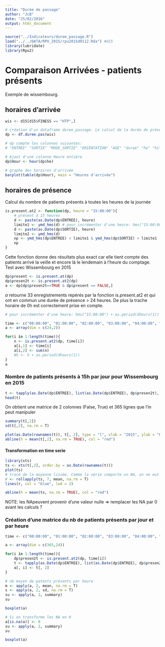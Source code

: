 ```yaml
---
title: "Durée de passage"
author: "JcB"
date: "25/02/2016"
output: html_document
---
```


```r
source("../Indicateurs/duree_passage.R")
load("../../DATA/RPU_2015/rpu2015d0112.Rda") #d15
library(lubridate)
library(Rpu2)
```

Comparaison Arrivées - patients présents
=========================================

Exemple de wissembourg.

horaires d'arrivée
------------------
```r
wis <- d15[d15$FINESS == "HTP",]

# création d'un dataframe duree_passage. Le calcul de la durée de présence se calcule par soustraction de SORTIE - ENTREE => le calcul tient comte des patients restés plus de 24 heures.
dp <- df.duree.pas(wis)

# dp compte les colonnes suivantes:
# "ENTREE" "SORTIE" "MODE_SORTIE" "ORIENTATION" "AGE" "duree" "he" "hs" 

# Ajout d'une colonne Heure entière
dp$Hour <- hour(dp$he)

# graphe des horaires d'arrivée
barplot(table(dp$Hour), main = "Heures d'arrivée")

```

horaires de présence
---------------------

Calcul du nombre de patients présents à toutes les heures de la journée
```r
is.present.at2 <- function(dp, heure = "15:00:00"){
    # présent à 15 heures
    d <- paste(as.Date(dp$ENTREE), heure)
    limite1 <- ymd_hms(d) # pour incrémenter d'une heure: hms("15:00:00") + as.period(dhours(1))
    d <- paste(as.Date(dp$SORTIE), heure)
    limite2 <- ymd_hms(d)
    np <- ymd_hms(dp$ENTREE) < limite1 & ymd_hms(dp$SORTIE) > limite1 | ymd_hms(dp$ENTREE) < limite2 & ymd_hms(dp$SORTIE) > limite2
    np
}
```

Cette fonction donne des résultats plus exact car elle tient compte des patients arrivé la veille et encore là le lendemain à l'heure du comptage. Test avec Wissembourg en 2015
```r
dp$present <- is.present.at(dp)
dp$presen2t <- is.present.at2(dp)
a <- dp[dp$presen2t==TRUE & dp$present == FALSE,]
```

_a_ retourne 33 enregistrements repérés par la fonction is.present.at2 et qui ont en commun une durée de présence > 24 heures. De plus la trache horaire de 0h est correctement prise en compte.
```r
# pour incrémenter d'une heure: hms("15:00:00") + as.period(dhours(1))

time <- c("00:00:00", "01:00:00", "02:00:00", "03:00:00", "04:00:00", "05:00:00", "06:00:00", "07:00:00", "08:00:00", "09:00:00", "10:00:00", "11:00:00", "12:00:00", "13:00:00", "14:00:00", "15:00:00", "16:00:00", "17:00:00", "18:00:00", "19:00:00", "20:00:00", "21:00:00", "22:00:00", "23:00:00")
a <- array(dim = c(24,2))

for(i in 1:length(time)){
    n <- is.present.at2(dp, time[i])
    a[i,1] <- time[i]
    a[i,2] <- sum(n)
    #h <- h + as.period(dhours(1))
}
a
```


### Nombre de patients présents à 15h par jour pour Wissembourg en 2015

```r
t <- tapply(as.Date(dp$ENTREE), list(as.Date(dp$ENTREE), dp$presen2t), length)
head(t)
```
On obtient une matrice de 2 colonnes (False, True) et 365 lignes que l'in peut manipuler
```r
summary(t[,2])
sd(t[,2], na.rm = T)

plot(as.Date(rownames(t)), t[, 2], type = "l", xlab = "2015", ylab = "Présents à 15 heures", main = "CH de Wissembourg")
abline(h = mean(t[,2], na.rm = TRUE), col = "red")
```

#### Transformation en time serie
```r
library(xts)
ts <- xts(t[,2], order.by = as.Date(rownames(t)))
plot(ts)
# tracé de la moyenne lissée. Comme la série comporte un NA, on ne eut pas utiliser la commande rollmean. O utilise à la place la commande rollapply.
r <- rollapply(ts, 7, mean, na.rm = T)
lines(r, col = "blue", lwd = 2)

abline(h = mean(ts, na.rm = TRUE), col = "red")
```

NOTE: les NApeuvent provenir d'une valeur nulle => remplacer les NA par 0 avant les calculs ?

### Création d'une matrice du nb de patients présents par jour et par heure

```r
time <- c("00:00:00", "01:00:00", "02:00:00", "03:00:00", "04:00:00", "05:00:00", "06:00:00", "07:00:00", "08:00:00", "09:00:00", "10:00:00", "11:00:00", "12:00:00", "13:00:00", "14:00:00", "15:00:00", "16:00:00", "17:00:00", "18:00:00", "19:00:00", "20:00:00", "21:00:00", "22:00:00", "23:00:00")

a <- array(dim = c(365,24))

for(i in 1:length(time)){
    dp$presen2t <- is.present.at2(dp, time[i])
    t <- tapply(as.Date(dp$ENTREE), list(as.Date(dp$ENTREE), dp$presen2t), length)
    a[, i] <- t[, 2]
}

# nb moyen de patents présents par heure
m <- apply(a, 2, mean, na.rm = T)
s <- apply(a, 2, sd, na.rm = T)
su <- apply(a, 2, summary)
su

boxplot(a)

# Si on transforme les NA en 0
a[is.na(a)] <- 0
su <- apply(a, 2, summary)
su

boxplot(a)

```



